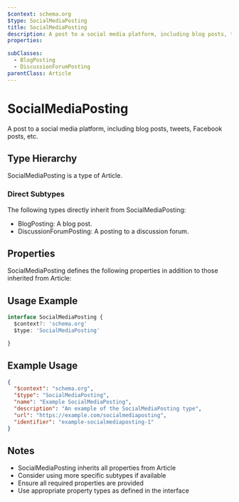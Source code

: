 ```yaml
---
$context: schema.org
$type: SocialMediaPosting
title: SocialMediaPosting
description: A post to a social media platform, including blog posts, tweets, Facebook posts, etc.
properties:

subClasses:
  - BlogPosting
  - DiscussionForumPosting
parentClass: Article
---
```


# SocialMediaPosting

A post to a social media platform, including blog posts, tweets, Facebook posts, etc.

## Type Hierarchy

SocialMediaPosting is a type of Article.

### Direct Subtypes

The following types directly inherit from SocialMediaPosting:

- BlogPosting: A blog post.
- DiscussionForumPosting: A posting to a discussion forum.

## Properties

SocialMediaPosting defines the following properties in addition to those inherited from Article:



## Usage Example

```typescript
interface SocialMediaPosting {
  $context?: 'schema.org'
  $type: 'SocialMediaPosting'

}
```

## Example Usage

```json
{
  "$context": "schema.org",
  "$type": "SocialMediaPosting",
  "name": "Example SocialMediaPosting",
  "description": "An example of the SocialMediaPosting type",
  "url": "https://example.com/socialmediaposting",
  "identifier": "example-socialmediaposting-1"
}
```

## Notes

- SocialMediaPosting inherits all properties from Article
- Consider using more specific subtypes if available
- Ensure all required properties are provided
- Use appropriate property types as defined in the interface

